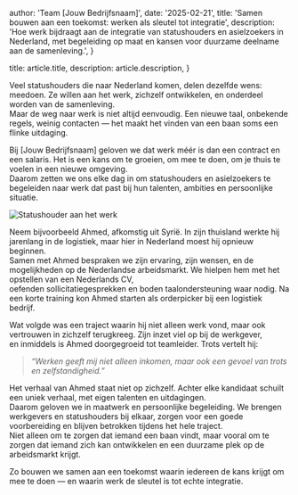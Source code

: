 
  author: 'Team [Jouw Bedrijfsnaam]',
  date: '2025-02-21',
  title: 'Samen bouwen aan een toekomst: werken als sleutel tot integratie',
  description:
    'Hoe werk bijdraagt aan de integratie van statushouders en asielzoekers in Nederland, met begeleiding op maat en kansen voor duurzame deelname aan de samenleving.',
}

  title: article.title,
  description: article.description,
}


Veel statushouders die naar Nederland komen, delen dezelfde wens: meedoen. Ze willen aan het werk, zichzelf ontwikkelen, en onderdeel worden van de samenleving.  
Maar de weg naar werk is niet altijd eenvoudig. Een nieuwe taal, onbekende regels, weinig contacten — het maakt het vinden van een baan soms een flinke uitdaging.

Bij [Jouw Bedrijfsnaam] geloven we dat werk méér is dan een contract en een salaris. Het is een kans om te groeien, om mee te doen, om je thuis te voelen in een nieuwe omgeving.  
Daarom zetten we ons elke dag in om statushouders en asielzoekers te begeleiden naar werk dat past bij hun talenten, ambities en persoonlijke situatie.

<Image src={designSystem} alt="Statushouder aan het werk" />

Neem bijvoorbeeld Ahmed, afkomstig uit Syrië. In zijn thuisland werkte hij jarenlang in de logistiek, maar hier in Nederland moest hij opnieuw beginnen.  
Samen met Ahmed bespraken we zijn ervaring, zijn wensen, en de mogelijkheden op de Nederlandse arbeidsmarkt. We hielpen hem met het opstellen van een Nederlands CV,  
oefenden sollicitatiegesprekken en boden taalondersteuning waar nodig. Na een korte training kon Ahmed starten als orderpicker bij een logistiek bedrijf.

Wat volgde was een traject waarin hij niet alleen werk vond, maar ook vertrouwen in zichzelf terugkreeg. Zijn inzet viel op bij de werkgever,  
en inmiddels is Ahmed doorgegroeid tot teamleider. Trots vertelt hij:  
> *“Werken geeft mij niet alleen inkomen, maar ook een gevoel van trots en zelfstandigheid.”*

Het verhaal van Ahmed staat niet op zichzelf. Achter elke kandidaat schuilt een uniek verhaal, met eigen talenten en uitdagingen.  
Daarom geloven we in maatwerk en persoonlijke begeleiding. We brengen werkgevers en statushouders bij elkaar, zorgen voor een goede voorbereiding en blijven betrokken tijdens het hele traject.  
Niet alleen om te zorgen dat iemand een baan vindt, maar vooral om te zorgen dat iemand zich kan ontwikkelen en een duurzame plek op de arbeidsmarkt krijgt.

Zo bouwen we samen aan een toekomst waarin iedereen de kans krijgt om mee te doen — en waarin werk de sleutel is tot echte integratie.


